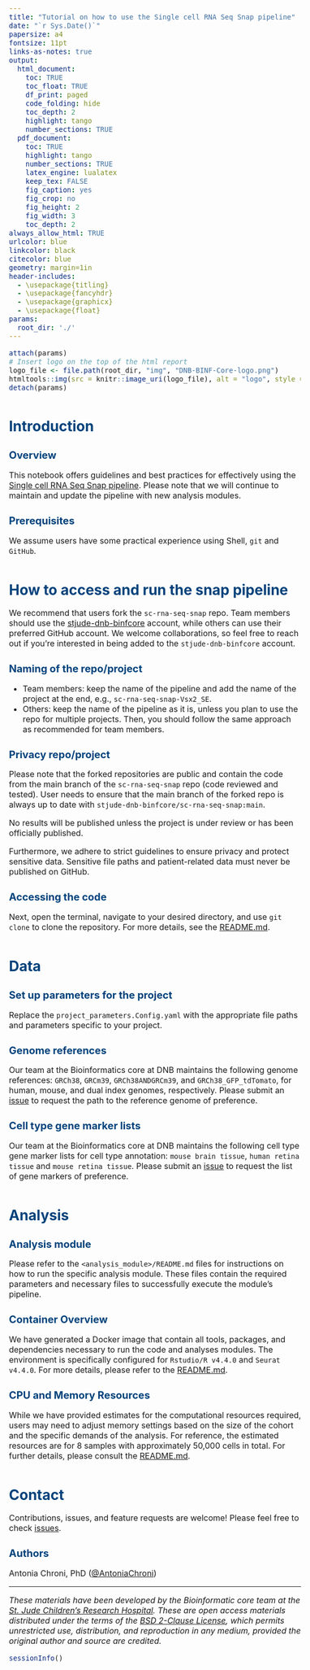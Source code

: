 ```yaml
---
title: "Tutorial on how to use the Single cell RNA Seq Snap pipeline"
date: "`r Sys.Date()`"
papersize: a4
fontsize: 11pt
links-as-notes: true
output:
  html_document:
    toc: TRUE
    toc_float: TRUE
    df_print: paged
    code_folding: hide
    toc_depth: 2
    highlight: tango
    number_sections: TRUE
  pdf_document:
    toc: TRUE
    highlight: tango
    number_sections: TRUE
    latex_engine: lualatex
    keep_tex: FALSE
    fig_caption: yes
    fig_crop: no
    fig_height: 2
    fig_width: 3
    toc_depth: 2
always_allow_html: TRUE
urlcolor: blue
linkcolor: black
citecolor: blue
geometry: margin=1in
header-includes: 
  - \usepackage{titling}
  - \usepackage{fancyhdr}
  - \usepackage{graphicx}
  - \usepackage{float}
params:
  root_dir: './'
---
```


```r
attach(params)
# Insert logo on the top of the html report 
logo_file <- file.path(root_dir, "img", "DNB-BINF-Core-logo.png")
htmltools::img(src = knitr::image_uri(logo_file), alt = "logo", style = "position:absolute; top:0; left:0; padding:0px; height:120px;")
detach(params)
```


\addtolength{\headheight}{2.0cm} 
\fancypagestyle{plain}{} 
\thispagestyle{fancy}
\fancyhead[L]{\includegraphics[height=120px]{`r logo_file`}}
\renewcommand{\headrulewidth}{0pt}

<style type="text/css">
:root {--DNB_BINF_Core_color: #00427B;}

h1.title {margin-top: 130px;
          margin-bottom: 25px;
          font-size: 36px;}

.nobullet li {list-style-type: none;}

.reporthead {font-size: 20px;}

body { /* Normal */
  font-size: 16px;
  font-style: Arial, Helvetica, sans-serif;}

h1 {color: var(--DNB_BINF_Core_color);
    font-size: 28px;
    margin-top: 50px;}

h2 {color: var(--DNB_BINF_Core_color);
    font-size: 20px;}

.list-group-item.active, .list-group-item.active:focus, .list-group-item.active:hover {
  background-color: var(--DNB_BINF_Core_color);}
</style>

<a href="https://wiki.stjude.org/display/CAB">

</a>

\pagebreak

# Introduction

## Overview

This notebook offers guidelines and best practices for effectively using the [Single cell RNA Seq Snap pipeline](https://github.com/stjude-dnb-binfcore/sc-rna-seq-snap). Please note that we will continue to maintain and update the pipeline with new analysis modules.

## Prerequisites

We assume users have some practical experience using Shell, `git` and `GitHub`.


# How to access and run the snap pipeline

We recommend that users fork the `sc-rna-seq-snap` repo. Team members should use the [stjude-dnb-binfcore](https://github.com/stjude-dnb-binfcore) account, while others can use their preferred GitHub account. We welcome collaborations, so feel free to reach out if you're interested in being added to the `stjude-dnb-binfcore` account.

## Naming of the repo/project

  - Team members: keep the name of the pipeline and add the name of the project at the end, e.g., `sc-rna-seq-snap-Vsx2_SE`.
  - Others: keep the name of the pipeline as it is, unless you plan to use the repo for multiple projects. Then, you should follow the same approach as recommended for team members.

## Privacy repo/project

Please note that the forked repositories are public and contain the code from the main branch of the `sc-rna-seq-snap` repo (code reviewed and tested). User needs to ensure that the main branch of the forked repo is always up to date with `stjude-dnb-binfcore/sc-rna-seq-snap:main`. 

No results will be published unless the project is under review or has been officially published. 

Furthermore, we adhere to strict guidelines to ensure privacy and protect sensitive data. Sensitive file paths and patient-related data must never be published on GitHub.

## Accessing the code

Next, open the terminal, navigate to your desired directory, and use `git clone` to clone the repository. For more details, see the [README.md](https://github.com/stjude-dnb-binfcore/sc-rna-seq-snap/blob/main/README.md).


# Data

## Set up parameters for the project

Replace the `project_parameters.Config.yaml` with the appropriate file paths and parameters specific to your project.

## Genome references

Our team at the Bioinformatics core at DNB maintains the following genome references: `GRCh38`, `GRCm39`, `GRCh38ANDGRCm39`, and `GRCh38_GFP_tdTomato`, for human, mouse, and dual index genomes, respectively. Please submit an [issue](https://github.com/stjude-dnb-binfcore/sc-rna-seq-snap/issues) to request the path to the reference genome of preference. 


## Cell type gene marker lists 

Our team at the Bioinformatics core at DNB maintains the following cell type gene marker lists for cell type annotation: `mouse brain tissue`, `human retina tissue` and `mouse retina tissue`. Please submit an [issue](https://github.com/stjude-dnb-binfcore/sc-rna-seq-snap/issues) to request the list of gene markers of preference. 


# Analysis

## Analysis module

Please refer to the `<analysis_module>/README.md` files for instructions on how to run the specific analysis module. These files contain the required parameters and necessary files to successfully execute the module’s pipeline.

## Container Overview

We have generated a Docker image that contain all tools, packages, and dependencies necessary to run the code and analyses modules. The environment is specifically configured for `Rstudio/R v4.4.0` and `Seurat v4.4.0`. For more details, please refer to the [README.md](https://github.com/stjude-dnb-binfcore/sc-rna-seq-snap/blob/main/run-container/README.md).

## CPU and Memory Resources

While we have provided estimates for the computational resources required, users may need to adjust memory settings based on the size of the cohort and the specific demands of the analysis. For reference, the estimated resources are for 8 samples with approximately 50,000 cells in total. For further details, please consult the [README.md](https://github.com/stjude-dnb-binfcore/sc-rna-seq-snap/blob/main/README.md).


# Contact

Contributions, issues, and feature requests are welcome! Please feel free to check [issues](https://github.com/stjude-dnb-binfcore/trainings/issues).

## Authors

Antonia Chroni, PhD ([@AntoniaChroni](https://github.com/AntoniaChroni))

---

*These materials have been developed by the Bioinformatic core team at the [St. Jude Children's Research Hospital](https://www.stjude.org/). These are open access materials distributed under the terms of the [BSD 2-Clause License](https://opensource.org/license/bsd-2-clause), which permits unrestricted use, distribution, and reproduction in any medium, provided the original author and source are credited.*


```r
sessionInfo()
```